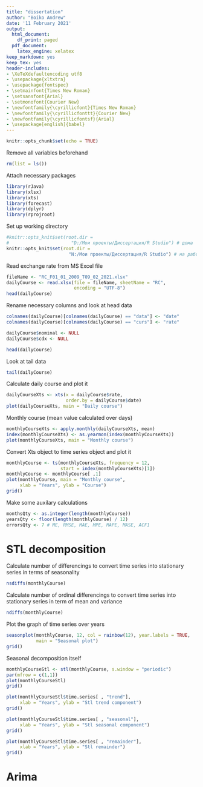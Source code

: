 ```yaml
---
title: "dissertation"
author: "Boiko Andrew"
date: '11 February 2021'
output:
  html_document:
    df_print: paged
  pdf_document:
    latex_engine: xelatex
keep_markdown: yes
keep_tex: yes
header-includes:
- \XeTeXdefaultencoding utf8
- \usepackage{xltxtra}
- \usepackage{fontspec}
- \setmainfont{Times New Roman}
- \setsansfont{Arial}
- \setmonofont{Courier New}
- \newfontfamily{\cyrillicfont}{Times New Roman}
- \newfontfamily{\cyrillicfonttt}{Courier New}
- \newfontfamily{\cyrillicfontsf}{Arial}
- \usepackage[english]{babel}
---
```


```r
knitr::opts_chunk$set(echo = TRUE)
```

Remove all variables beforehand
```r
rm(list = ls())
```

Attach necessary packages
```r
library(rJava)
library(xlsx)
library(xts)
library(forecast)
library(dplyr)
library(rprojroot)
```

Set up working directory
```r
#knitr::opts_knit$set(root.dir =
#                       "D:/Мои проекты/Диссертация/R Studio") # дома
knitr::opts_knit$set(root.dir =
                       "N:/Мои проекты/Диссертация/R Studio") # на работе
```

Read exchange rate from MS Excel file
```r
fileName <- "RC_F01_01_2009_T09_02_2021.xlsx"
dailyCourse <- read.xlsx(file = fileName, sheetName = "RC",
                         encoding = "UTF-8")
head(dailyCourse)
```

Rename necessary columns and look at head data
```r
colnames(dailyCourse)[colnames(dailyCourse) == "data"] <- "date"
colnames(dailyCourse)[colnames(dailyCourse) == "curs"] <- "rate"

dailyCourse$nominal <- NULL
dailyCourse$cdx <- NULL

head(dailyCourse)
```

Look at tail data
```r
tail(dailyCourse)
```

Calculate daily сourse and plot it
```r
dailyCourseXts <- xts(x = dailyCourse$rate,
                      order.by = dailyCourse$date)
plot(dailyCourseXts, main = "Daily course")
```

Monthly course (mean value calculated over days)
```r
monthlyCourseXts <- apply.monthly(dailyCourseXts, mean)
index(monthlyCourseXts) <- as.yearmon(index(monthlyCourseXts))
plot(monthlyCourseXts, main = "Monthly course")
```

Convert Xts object to time series object and plot it
```r
monthlyCourse <- ts(monthlyCourseXts, frequency = 12,
                    start = index(monthlyCourseXts)[1])
monthlyCourse <- monthlyCourse[ ,1]
plot(monthlyCourse, main = "Monthly course",
     xlab = "Years", ylab = "Course")
grid()
```

Make some auxilary calculations
```r
monthsQty <- as.integer(length(monthlyCourse))
yearsQty <- floor(length(monthlyCourse) / 12)
errorsQty <- 7 # ME, RMSE, MAE, MPE, MAPE, MASE, ACF1
```

# STL decomposition
Calculate number of differencings to convert time series into
stationary series in terms of seasonality
```r
nsdiffs(monthlyCourse)
```

Calculate number of ordinal differencings to convert time series into
stationary series in term of mean and variance
```r
ndiffs(monthlyCourse)
```

Plot the graph of time series over years
```r
seasonplot(monthlyCourse, 12, col = rainbow(12), year.labels = TRUE,
           main = "Seasonal plot")
grid()
```

Seasonal decomposition itself
```r
monthlyCourseStl <- stl(monthlyCourse, s.window = "periodic")
par(mfrow = c(1,1))
plot(monthlyCourseStl)
grid()
```

```r
plot(monthlyCourseStl$time.series[ , "trend"],
     xlab = "Years", ylab = "Stl trend component")
grid()

```

```r
plot(monthlyCourseStl$time.series[ , "seasonal"],
     xlab = "Years", ylab = "Stl seasonal component")
grid()
```
``` r
plot(monthlyCourseStl$time.series[ , "remainder"],
     xlab = "Years", ylab = "Stl remainder")
grid()
```

# Arima



